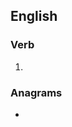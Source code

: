 ==English==

===Verb===
{{head|en|verb form}}

# {{present participle of|descry|lang=en|nocat=1}}

===Anagrams===
* {{anagrams|en|a=cdeginrsy|decryings}}